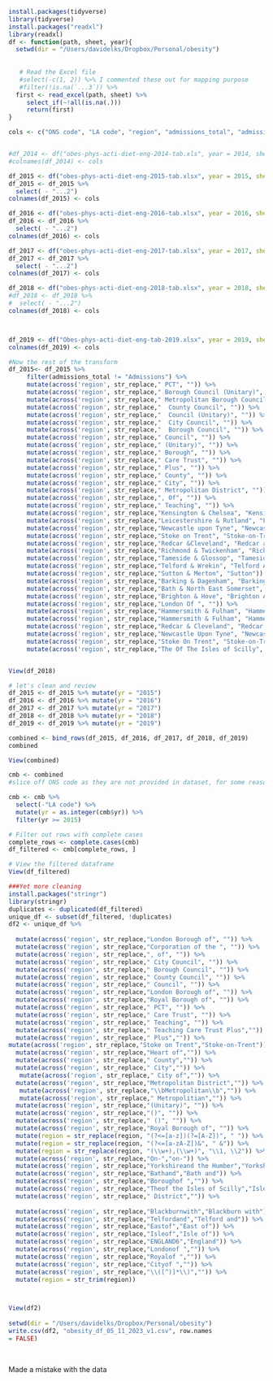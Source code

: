 











```r
install.packages(tidyverse)
library(tidyverse)
install.packages("readxl")
library(readxl)
df <- function(path, sheet, year){
  setwd(dir = "/Users/davidelks/Dropbox/Personal/obesity")
   
  
   # Read the Excel file
   #select(-c(1, 2)) %>% I commented these out for mapping purpose
   #filter(!is.na(`...3`)) %>%
  first <- read_excel(path, sheet) %>%
     select_if(~!all(is.na(.))) 
     return(first)
} 

cols <- c("ONS code", "LA code", "region", "admissions_total", "admissions_count_men","admissions_count_women","adm_per_100_000_all","adm_per_male", "adm_per_female") 


#df_2014 <- df("obes-phys-acti-diet-eng-2014-tab.xls", year = 2014, sheet = "7.6")
#colnames(df_2014) <- cols

df_2015 <- df("obes-phys-acti-diet-eng-2015-tab.xlsx", year = 2015, sheet = "7.7")
df_2015 <- df_2015 %>% 
  select( - "...2")
colnames(df_2015) <- cols

df_2016 <- df("obes-phys-acti-diet-eng-2016-tab.xlsx", year = 2016, sheet = "Table 7")
df_2016 <- df_2016 %>% 
  select( - "...2")
colnames(df_2016) <- cols

df_2017 <- df("obes-phys-acti-diet-eng-2017-tab.xlsx", year = 2017, sheet = "Table 7")
df_2017 <- df_2017 %>% 
  select( - "...2")
colnames(df_2017) <- cols

df_2018 <- df("obes-phys-acti-diet-eng-2018-tab.xlsx", year = 2018, sheet = "Table 7")
#df_2018 <- df_2018 %>% 
#  select( - "...2")
colnames(df_2018) <- cols



df_2019 <- df("Obes-phys-acti-diet-eng-tab-2019.xlsx", year = 2019, sheet = "Table 2.4")
colnames(df_2019) <- cols

#Now the rest of the transform
df_2015<- df_2015 %>% 
     filter(admissions_total != "Admissions") %>%
     mutate(across('region', str_replace," PCT", "")) %>%
     mutate(across('region', str_replace," Borough Council (Unitary)", "")) %>%
   	 mutate(across('region', str_replace," Metropolitan Borough Council", "")) %>%
   	 mutate(across('region', str_replace,"  County Council", "")) %>%
   	 mutate(across('region', str_replace,"  Council (Unitary)", "")) %>%
   	 mutate(across('region', str_replace,"  City Council", "")) %>%
   	 mutate(across('region', str_replace,"  Borough Council", "")) %>%
   	 mutate(across('region', str_replace," Council", "")) %>%
   	 mutate(across('region', str_replace," (Unitary)", "")) %>%
   	 mutate(across('region', str_replace," Borough", "")) %>%
   	 mutate(across('region', str_replace," Care Trust", "")) %>%
   	 mutate(across('region', str_replace," Plus", "")) %>%
   	 mutate(across('region', str_replace," County", "")) %>%
   	 mutate(across('region', str_replace," City", "")) %>%
   	 mutate(across('region', str_replace," Metropolitan District", "")) %>%
   	 mutate(across('region', str_replace,", Of", "")) %>%
   	 mutate(across('region', str_replace," Teaching", "")) %>%
   	 mutate(across('region', str_replace,"Kensington & Chelsea", "Kensington And Chelsea")) %>%
   	 mutate(across('region', str_replace,"Leicestershire & Rutland", "Leicestershire")) %>%
   	 mutate(across('region', str_replace,"Newcastle upon Tyne", "Newcastle-upon-Tyne")) %>%
   	 mutate(across('region', str_replace,"Stoke on Trent", "Stoke-on-Trent"   )) %>%
   	 mutate(across('region', str_replace,"Redcar &Cleveland", "Redcar and Cleveland")) %>%
   	 mutate(across('region', str_replace,"Richmond & Twickenham", "Richmond upon Thames")) %>%
   	 mutate(across('region', str_replace,"Tameside & Glossop", "Tameside")) %>%
   	 mutate(across('region', str_replace,"Telford & Wrekin", "Telford And Wrekin")) %>%
   	 mutate(across('region', str_replace,"Sutton & Merton", "Sutton")) %>%
   	 mutate(across('region', str_replace,"Barking & Dagenham", "Barking And Dagenham"    )) %>%
   	 mutate(across('region', str_replace,"Bath & North East Somerset", "Bath And North East Somerset" )) %>%
   	 mutate(across('region', str_replace,"Brighton & Hove", "Brighton And Hove"    )) %>%
   	 mutate(across('region', str_replace,"London Of ", "")) %>%
   	 mutate(across('region', str_replace,"Hammersmith & Fulham", "Hammersmith And Fulham")) %>%
   	 mutate(across('region', str_replace,"Hammersmith & Fulham", "Hammersmith And Fulham")) %>%
   	 mutate(across('region', str_replace,"Redcar & Cleveland", "Redcar And Cleveland")) %>%
   	 mutate(across('region', str_replace,"Newcastle Upon Tyne", "Newcastle-upon-Tyne")) %>%
   	 mutate(across('region', str_replace,"Stoke On Trent", "Stoke-on-Trent")) %>%
   	 mutate(across('region', str_replace,"The Of The Isles of Scilly", "Isles Of Scilly")) 


View(df_2018)


```
```r
# let's clean and review
df_2015 <- df_2015 %>% mutate(yr = "2015")
df_2016 <- df_2016 %>% mutate(yr = "2016")
df_2017 <- df_2017 %>% mutate(yr = "2017")
df_2018 <- df_2018 %>% mutate(yr = "2018")
df_2019 <- df_2019 %>% mutate(yr = "2019")


```


```r

combined <- bind_rows(df_2015, df_2016, df_2017, df_2018, df_2019)
combined


```

```r
View(combined)
```


```r

cmb <- combined
#slice off ONS code as they are not provided in dataset, for some reason.

cmb <- cmb %>% 
  select(-"LA code") %>% 
  mutate(yr = as.integer(cmb$yr)) %>% 
  filter(yr >= 2015)

# Filter out rows with complete cases
complete_rows <- complete.cases(cmb)
df_filtered <- cmb[complete_rows, ]

# View the filtered dataframe
View(df_filtered)

```

```r
###Yet more cleaning
install.packages("stringr")
library(stringr)
duplicates <- duplicated(df_filtered)
unique_df <- subset(df_filtered, !duplicates)
df2 <- unique_df %>% 
  
  mutate(across('region', str_replace,"London Borough of", "")) %>%
  mutate(across('region', str_replace,"Corporation of the ", "")) %>%
  mutate(across('region', str_replace,", of", "")) %>%
  mutate(across('region', str_replace," City Council", "")) %>%
  mutate(across('region', str_replace," Borough Council", "")) %>%
  mutate(across('region', str_replace," County Council", "")) %>%
  mutate(across('region', str_replace," Council", "")) %>%
  mutate(across('region', str_replace,"London Borough of", "")) %>%
  mutate(across('region', str_replace,"Royal Borough of", "")) %>%
  mutate(across('region', str_replace," PCT", "")) %>%
  mutate(across('region', str_replace," Care Trust", "")) %>%
  mutate(across('region', str_replace," Teaching", "")) %>%
  mutate(across('region', str_replace," Teaching Care Trust Plus","")) %>%
  mutate(across('region', str_replace," Plus","")) %>%
mutate(across('region', str_replace,"Stoke on Trent","Stoke-on-Trent")) %>%
  mutate(across('region', str_replace,"Heart of","")) %>%
  mutate(across('region', str_replace," County","")) %>%
  mutate(across('region', str_replace," City","")) %>%
   mutate(across('region', str_replace," City of","")) %>%
  mutate(across('region', str_replace,"Metropolitan District","")) %>%
   mutate(across('region', str_replace,"\\bMetropolitan\\b","")) %>%
   mutate(across('region', str_replace," Metropolitian","")) %>%
  mutate(across('region', str_replace,"(Unitary)", "")) %>%
  mutate(across('region', str_replace,"()", "")) %>%
  mutate(across('region', str_replace," ()", "")) %>%
  mutate(across('region', str_replace,"Royal Borough of", "")) %>%
  mutate(region = str_replace(region, "(?<=[a-z])(?=[A-Z])", " ")) %>% 
  mutate(region = str_replace(region, "(?<=[a-zA-Z])&", " &")) %>% 
  mutate(region = str_replace(region, "(\\w+),(\\w+)", "\\1, \\2")) %>% 
  mutate(across('region', str_replace,"On-","on-")) %>%
  mutate(across('region', str_replace,"Yorkshireand the Humber","Yorkshire and the Humber")) %>%
  mutate(across('region', str_replace,"Bathand","Bath and")) %>%
  mutate(across('region', str_replace,"Boroughof ","")) %>%
  mutate(across('region', str_replace,"Theof the Isles of Scilly","Isles of Scilly")) %>%
  mutate(across('region', str_replace," District","")) %>%
  
  mutate(across('region', str_replace,"Blackburnwith","Blackburn with")) %>%
  mutate(across('region', str_replace,"Telfordand","Telford and")) %>%
  mutate(across('region', str_replace,"Eastof","East of")) %>%
  mutate(across('region', str_replace,"Isleof","Isle of")) %>%
  mutate(across('region', str_replace,"ENGLAND6","England")) %>%
  mutate(across('region', str_replace,"Londonof ","")) %>%
  mutate(across('region', str_replace,"Royalof ","")) %>%
  mutate(across('region', str_replace,"Cityof ","")) %>%
  mutate(across('region', str_replace,"\\([^)]*\\)","")) %>%
  mutate(region = str_trim(region))



View(df2)
         
setwd(dir = "/Users/davidelks/Dropbox/Personal/obesity")         
write.csv(df2, "obesity_df_05_11_2023_v1.csv", row.names 
= FALSE)   
            
  

```

Made a mistake with the data
